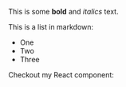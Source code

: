 This is some **bold** and _italics_ text.

This is a list in markdown:

- One
- Two
- Three

Checkout my React component:
